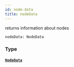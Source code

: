 ```yaml
---
id: node-data
title: nodeData
---
```



returns information about nodes


```graphql
nodeData: NodeData

```


### Type

#### [`NodeData`](/docs/graphql/objects/node-data) 






